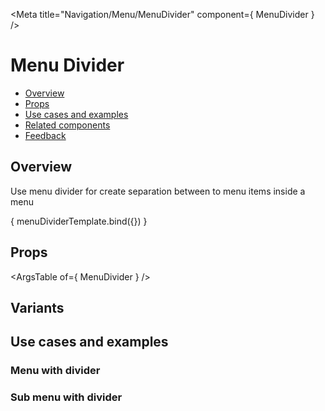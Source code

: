 
<Meta
  title="Navigation/Menu/MenuDivider"
  component={ MenuDivider }
/>

<!--- Component template -->


<!--- Component documentation -->

# Menu Divider
- [Overview](#overview)
- [Props](#props)
- [Use cases and examples](#use-cases-and-examples)
- [Related components](#related-components)
- [Feedback](#feedback)

## Overview
Use menu divider for create separation between to menu items inside a menu

<Canvas>
  <Story name="Overview">
    { menuDividerTemplate.bind({}) }
  </Story>
</Canvas>

## Props
<ArgsTable of={ MenuDivider } />

## Variants

## Use cases and examples

### Menu with divider
<Canvas>
  <Story name="Menu with divider">
    <div style={{width: 200}}>
      <Menu>
        <MenuItem title="Menu item 1" />
        <MenuDivider />
        <MenuItem title="Menu item 2" />
      </Menu>
    </div>
  </Story>
</Canvas>

### Sub menu with divider
<Canvas>
  <Story name="Sub menu with divider">
    <div style={{width: 200, height: 90}}>
      <Menu>
        <MenuItem title="Item with sub menu">
          <Menu>
            <MenuItem title="bla bla" />
            <MenuDivider />
            <MenuItem title="bla blo" />
          </Menu>
        </MenuItem>
      </Menu>
    </div>
  </Story>
</Canvas>